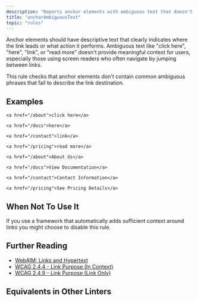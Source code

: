 ```yaml
---
description: "Reports anchor elements with ambiguous text that doesn't describe the link destination."
title: "anchorAmbiguousText"
topic: "rules"
---
```



<RuleSummary plugin="jsx" rule="anchorAmbiguousText" />

Anchor elements should have descriptive text that clearly indicates where the link leads or what action it performs.
Ambiguous text like "click here", "here", "link", or "read more" doesn't provide meaningful context for users, especially those using screen readers who often navigate by jumping between links.

This rule checks that anchor elements don't contain common ambiguous phrases that fail to describe the link destination.

## Examples

<Tabs>
<TabItem label="❌ Incorrect">

```tsx
<a href="/about">click here</a>
```

```tsx
<a href="/docs">here</a>
```

```tsx
<a href="/contact">link</a>
```

```tsx
<a href="/pricing">read more</a>
```

</TabItem>
<TabItem label="✅ Correct">

```tsx
<a href="/about">About Us</a>
```

```tsx
<a href="/docs">View Documentation</a>
```

```tsx
<a href="/contact">Contact Information</a>
```

```tsx
<a href="/pricing">See Pricing Details</a>
```

</TabItem>
</Tabs>

## When Not To Use It

If you use a framework that automatically adds sufficient context around links you might choose to disable this rule.

## Further Reading

- [WebAIM: Links and Hypertext](https://webaim.org/techniques/hypertext/)
- [WCAG 2.4.4 - Link Purpose (In Context)](https://www.w3.org/WAI/WCAG21/Understanding/link-purpose-in-context)
- [WCAG 2.4.9 - Link Purpose (Link Only)](https://www.w3.org/WAI/WCAG21/Understanding/link-purpose-link-only)

## Equivalents in Other Linters

<RuleEquivalents pluginId="jsx" ruleId="anchorAmbiguousText" />
